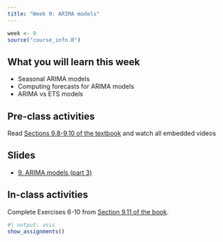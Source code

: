```yaml
---
title: "Week 9: ARIMA models"
---
```


```r
week <- 9
source("course_info.R")
```

## What you will learn this week

* Seasonal ARIMA models
* Computing forecasts for ARIMA models
* ARIMA vs ETS models

## Pre-class activities

Read [Sections 9.8-9.10 of the textbook](https://otexts.com/fpp3/arima.html) and watch all embedded videos

## Slides

* [9. ARIMA models (part 3)](slides/9-arima_c.pdf)

## In-class activities

Complete Exercises 6-10 from [Section 9.11 of the book](https://otexts.com/fpp3/arima-exercises.html).

```r
#| output: asis
show_assignments()
```
